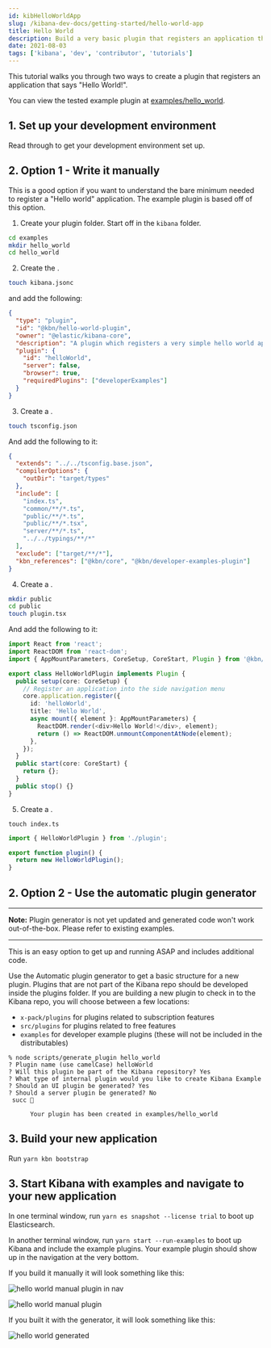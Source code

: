 ```yaml
---
id: kibHelloWorldApp
slug: /kibana-dev-docs/getting-started/hello-world-app
title: Hello World
description: Build a very basic plugin that registers an application that says "Hello World!".
date: 2021-08-03
tags: ['kibana', 'dev', 'contributor', 'tutorials']
---
```


This tutorial walks you through two ways to create a plugin that registers an application that says "Hello World!".

You can view the tested example plugin at [examples/hello_world](https://github.com/elastic/kibana/tree/main/examples/hello_world).

## 1. Set up your development environment

Read through <DocLink id="kibDevTutorialSetupDevEnv" text="these instructions"/> to get your development environment set up.

## 2. Option 1 - Write it manually

This is a good option if you want to understand the bare minimum needed to register a "Hello world" application. The example plugin is based off of this option.

1. Create your plugin folder. Start off in the `kibana` folder.

```sh
cd examples
mkdir hello_world
cd hello_world
```

2. Create the <DocLink id="kibDevAnatomyOfAPlugin" section="kibanajson" text="kibana.jsonc manifest file"/>.

```sh
touch kibana.jsonc
```

and add the following:

```json
{
  "type": "plugin",
  "id": "@kbn/hello-world-plugin",
  "owner": "@elastic/kibana-core",
  "description": "A plugin which registers a very simple hello world application.",
  "plugin": {
    "id": "helloWorld",
    "server": false,
    "browser": true,
    "requiredPlugins": ["developerExamples"]
  }
}
```

3. Create a <DocLink id="kibDevAnatomyOfAPlugin" section="tsconfigjson" text="tsconfig.json file" />.

```sh
touch tsconfig.json
```

And add the following to it:

```json
{
  "extends": "../../tsconfig.base.json",
  "compilerOptions": {
    "outDir": "target/types"
  },
  "include": [
    "index.ts",
    "common/**/*.ts",
    "public/**/*.ts",
    "public/**/*.tsx",
    "server/**/*.ts",
    "../../typings/**/*"
  ],
  "exclude": ["target/**/*"],
  "kbn_references": ["@kbn/core", "@kbn/developer-examples-plugin"]
}
```

4. Create a <DocLink id="kibDevAnatomyOfAPlugin" section="publicindexts" text="`public/plugin.tsx` file "/>.

```sh
mkdir public
cd public
touch plugin.tsx
```

And add the following to it:

```ts
import React from 'react';
import ReactDOM from 'react-dom';
import { AppMountParameters, CoreSetup, CoreStart, Plugin } from '@kbn/core/public';

export class HelloWorldPlugin implements Plugin {
  public setup(core: CoreSetup) {
    // Register an application into the side navigation menu
    core.application.register({
      id: 'helloWorld',
      title: 'Hello World',
      async mount({ element }: AppMountParameters) {
        ReactDOM.render(<div>Hello World!</div>, element);
        return () => ReactDOM.unmountComponentAtNode(element);
      },
    });
  }
  public start(core: CoreStart) {
    return {};
  }
  public stop() {}
}
```

5. Create a <DocLink id="kibDevAnatomyOfAPlugin" section="publicplugints" text="`public/index.ts` file "/>.

```
touch index.ts
```

```ts
import { HelloWorldPlugin } from './plugin';

export function plugin() {
  return new HelloWorldPlugin();
}
```

## 2. Option 2 - Use the automatic plugin generator

---

**Note:** Plugin generator is not yet updated and generated code won't work out-of-the-box. Please refer to existing examples.

---

This is an easy option to get up and running ASAP and includes additional code.

Use the Automatic plugin generator to get a basic structure for a new plugin. Plugins that are not part of the Kibana repo should be developed inside the plugins folder. If you are building a new plugin to check in to the Kibana repo, you will choose between a few locations:

- `x-pack/plugins` for plugins related to subscription features
- `src/plugins` for plugins related to free features
- `examples` for developer example plugins (these will not be included in the distributables)

```
% node scripts/generate_plugin hello_world
? Plugin name (use camelCase) helloWorld
? Will this plugin be part of the Kibana repository? Yes
? What type of internal plugin would you like to create Kibana Example
? Should an UI plugin be generated? Yes
? Should a server plugin be generated? No
 succ 🎉

      Your plugin has been created in examples/hello_world
```

## 3. Build your new application

Run `yarn kbn bootstrap`

## 3. Start Kibana with examples and navigate to your new application

In one terminal window, run `yarn es snapshot --license trial` to boot up Elasticsearch.

In another terminal window, run `yarn start --run-examples` to boot up Kibana and include the example plugins. Your example plugin should show up in the navigation at the very bottom.

If you build it manually it will look something like this:

![hello world manual plugin in nav](./kibana-hello-world-home-nav.png)

![hello world manual plugin](./kibana-hello-world.png)

If you built it with the generator, it will look something like this:

![hello world generated](./hello_world_generated.png)
